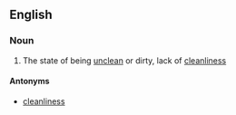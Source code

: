 ==English==
===Noun===
{{en-noun|-}}

# The state of being [[unclean]] or dirty, lack of [[cleanliness]]

====Antonyms====
*[[cleanliness]]